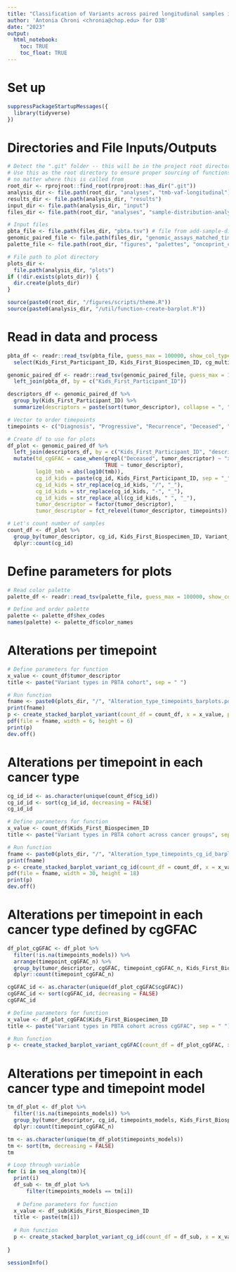```yaml
---
title: "Classification of Variants across paired longitudinal samples in the PBTA Cohort"
author: 'Antonia Chroni <chronia@chop.edu> for D3B'
date: "2023"
output:
  html_notebook:
    toc: TRUE
    toc_float: TRUE
---
```


# Set up
```r
suppressPackageStartupMessages({
  library(tidyverse)
})
```

# Directories and File Inputs/Outputs
```r
# Detect the ".git" folder -- this will be in the project root directory
# Use this as the root directory to ensure proper sourcing of functions 
# no matter where this is called from
root_dir <- rprojroot::find_root(rprojroot::has_dir(".git"))
analysis_dir <- file.path(root_dir, "analyses", "tmb-vaf-longitudinal")
results_dir <- file.path(analysis_dir, "results")
input_dir <- file.path(analysis_dir, "input")
files_dir <- file.path(root_dir, "analyses", "sample-distribution-analysis", "results")

# Input files
pbta_file <- file.path(files_dir, "pbta.tsv") # file from add-sample-distribution module
genomic_paired_file <- file.path(files_dir, "genomic_assays_matched_time_points.tsv")
palette_file <- file.path(root_dir, "figures", "palettes", "oncoprint_color_palette.tsv")

# File path to plot directory
plots_dir <-
  file.path(analysis_dir, "plots")
if (!dir.exists(plots_dir)) {
  dir.create(plots_dir)
}

source(paste0(root_dir, "/figures/scripts/theme.R"))
source(paste0(analysis_dir, "/util/function-create-barplot.R"))
```

# Read in data and process

```r
pbta_df <- readr::read_tsv(pbta_file, guess_max = 100000, show_col_types = FALSE) %>% 
  select(Kids_First_Participant_ID, Kids_First_Biospecimen_ID, cg_multiple, cg_id, cgGFAC, tumor_descriptor)

genomic_paired_df <- readr::read_tsv(genomic_paired_file, guess_max = 100000, show_col_types = FALSE) %>%
  left_join(pbta_df, by = c("Kids_First_Participant_ID")) 

descriptors_df <- genomic_paired_df %>%
  group_by(Kids_First_Participant_ID) %>%
  summarize(descriptors = paste(sort(tumor_descriptor), collapse = ", "),) 

# Vector to order timepoints
timepoints <- c("Diagnosis", "Progressive", "Recurrence", "Deceased", "Second Malignancy", "Unavailable")

# Create df to use for plots
df_plot <- genomic_paired_df %>% 
  left_join(descriptors_df, by = c("Kids_First_Participant_ID", "descriptors")) %>% 
  mutate(td_cgGFAC = case_when(grepl("Deceased", tumor_descriptor) ~ "xDeceased",
                               TRUE ~ tumor_descriptor),
         log10_tmb = abs(log10(tmb)),
         cg_id_kids = paste(cg_id, Kids_First_Participant_ID, sep = "_"),
         cg_id_kids = str_replace(cg_id_kids, "/", "_"),
         cg_id_kids = str_replace(cg_id_kids, "-", "_"),
         cg_id_kids = str_replace_all(cg_id_kids, " ", "_"),
         tumor_descriptor = factor(tumor_descriptor),
         tumor_descriptor = fct_relevel(tumor_descriptor, timepoints))

# Let's count number of samples 
count_df <- df_plot %>% 
  group_by(tumor_descriptor, cg_id, Kids_First_Biospecimen_ID, Variant_Classification) %>% 
  dplyr::count(cg_id) 

``` 

# Define parameters for plots

```r
# Read color palette
palette_df <- readr::read_tsv(palette_file, guess_max = 100000, show_col_types = FALSE) 

# Define and order palette
palette <- palette_df$hex_codes
names(palette) <- palette_df$color_names
```

# Alterations per timepoint

```r
# Define parameters for function
x_value <- count_df$tumor_descriptor
title <- paste("Variant types in PBTA cohort", sep = " ")

# Run function
fname <- paste0(plots_dir, "/", "Alteration_type_timepoints_barplots.pdf")
print(fname)
p <- create_stacked_barplot_variant(count_df = count_df, x = x_value, palette = palette, title = title)
pdf(file = fname, width = 6, height = 6)
print(p)
dev.off()
```

# Alterations per timepoint in each cancer type

```r
cg_id_id <- as.character(unique(count_df$cg_id)) 
cg_id_id <- sort(cg_id_id, decreasing = FALSE)
cg_id_id

# Define parameters for function
x_value <- count_df$Kids_First_Biospecimen_ID
title <- paste("Variant types in PBTA cohort across cancer groups", sep = " ")

# Run function
fname <- paste0(plots_dir, "/", "Alteration_type_timepoints_cg_id_barplots.pdf")
print(fname)
p <- create_stacked_barplot_variant_cg_id(count_df = count_df, x = x_value, palette = palette, title = title)
pdf(file = fname, width = 30, height = 18)
print(p)
dev.off()

```

# Alterations per timepoint in each cancer type defined by cgGFAC

```r
df_plot_cgGFAC <- df_plot %>%
  filter(!is.na(timepoints_models)) %>% 
  arrange(timepoint_cgGFAC_n) %>% 
  group_by(tumor_descriptor, cgGFAC, timepoint_cgGFAC_n, Kids_First_Biospecimen_ID, Variant_Classification) %>% 
  dplyr::count(timepoint_cgGFAC_n)

cgGFAC_id <- as.character(unique(df_plot_cgGFAC$cgGFAC)) 
cgGFAC_id <- sort(cgGFAC_id, decreasing = FALSE)
cgGFAC_id

# Define parameters for function
x_value <- df_plot_cgGFAC$Kids_First_Biospecimen_ID
title <- paste("Variant types in PBTA cohort across cgGFAC", sep = " ")

# Run function
p <- create_stacked_barplot_variant_cgGFAC(count_df = df_plot_cgGFAC, x = x_value, palette = palette, title = title)

```

# Alterations per timepoint in each cancer type and timepoint model

```r
tm_df_plot <- df_plot %>%
  filter(!is.na(timepoints_models)) %>% 
  group_by(tumor_descriptor, cg_id, timepoints_models, Kids_First_Biospecimen_ID, Variant_Classification) %>% 
  dplyr::count(timepoint_cgGFAC_n)

tm <- as.character(unique(tm_df_plot$timepoints_models))
tm <- sort(tm, decreasing = FALSE)
tm

# Loop through variable
for (i in seq_along(tm)){
  print(i)
  df_sub <- tm_df_plot %>%
      filter(timepoints_models == tm[i])
  
   # Define parameters for function
  x_value <- df_sub$Kids_First_Biospecimen_ID
  title <- paste(tm[i])
  
  # Run function
  p <- create_stacked_barplot_variant_cg_id(count_df = df_sub, x = x_value, palette = palette, title = title)
  
}
```


```r
sessionInfo()
```
